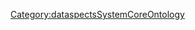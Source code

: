 <includeonly><code>{{{1}}}</code></includeonly><noinclude>[[Category:dataspectsSystemCoreOntology]]</noinclude>
